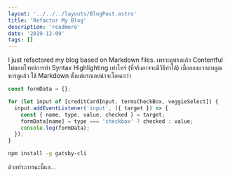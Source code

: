 ```yaml
---
layout: '../../../layouts/BlogPost.astro'
title: 'Refactor My Blog'
description: 'readmore'
date: '2019-12-09'
tags: []
---
```


I just refactored my blog based on Markdown files. เพราะดูทรงแล้ว Contentful ไม่ตอบโจทย์การทำ Syntax Highlighting เท่าไหร่ (ที่จริงอาจจะมีวิธีทำได้) เมื่อลองบวกลบคูณหารดูแล้ว ใช้ Markdown ตั้งแต่แรกเลยน่าจะโอเคกว่า

```javascript
const formData = {};

for (let input of [creditCardInput, termsCheckBox, veggieSelect]) {
  input.addEventListener('input', ({ target }) => {
    const { name, type, value, checked } = target;
    formData[name] = type === 'checkbox' ? checked : value;
    console.log(formData);
  });
}
```

```sh
npm install -g gatsby-cli
```

ด้วยประการฉะนี้แล...
